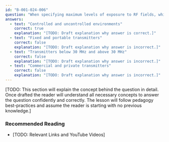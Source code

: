 ```yaml
---
id: "B-001-024-006"
question: "When specifying maximum levels of exposure to RF fields, which two basic situations does Safety Code 6 cover?"
answers:
  - text: "Controlled and uncontrolled environments"
    correct: true
    explanation: "[TODO: Draft explanation why answer is correct.]"
  - text: "Fixed and portable transmitters"
    correct: false
    explanation: "[TODO: Draft explanation why answer is incorrect.]"
  - text: "Transmitters below 30 MHz and above 30 MHz"
    correct: false
    explanation: "[TODO: Draft explanation why answer is incorrect.]"
  - text: "Commercial and private transmitters"
    correct: false
    explanation: "[TODO: Draft explanation why answer is incorrect.]"
---
```


[TODO: This section will explain the concept behind the question in detail. Once drafted the reader will understand all necessary concepts to answer the question confidently and correctly. The lesson will follow pedagogy best-practices and assume the reader is starting with no previous knowledge.]

### Recommended Reading

- [TODO: Relevant Links and YouTube Videos]

